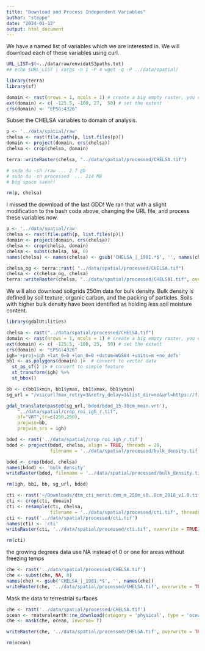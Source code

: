 ```yaml
---
title: "Download and Process Independent Variables"
author: "steppe"
date: "2024-01-12"
output: html_document
---
```


We have a named list of variables which we are interested in. 
We will download each of these variables using curl. 
```sh
URL_LIST=$(<../data/raw/envidatS3paths.txt)
## echo $URL_LIST | xargs -n 1 -P 4 wget -q -P ../data/spatial/
```

```r
library(terra)
library(sf)
```

```r
domain <- rast(nrows = 1, ncols = 1) # create a big empty raster, you can go in through sf too. 
ext(domain) <- c( -125.5, -100, 27,  50) # set the extent
crs(domain) <- "EPSG:4326"
```

Subset the CHELSA variables to domain of analysis. 
```r

p <- '../data/spatial/raw'
chelsa <- rast(file.path(p, list.files(p)))
domain <- project(domain, crs(chelsa))
chelsa <- crop(chelsa, domain)

terra::writeRaster(chelsa, "../data/spatial/processed/CHELSA.tif")

# sudo du -sh /raw ... 2.7 gb
# sudo du -sh processed  ... 214 MB 
# big space saver!

rm(p, chelsa)
```

I missed the download of the last GDD! We ran that with a slight modification to the bash code above, changing the URL file, and process these variables now. 

```r

p <- '../data/spatial/raw'
chelsa <- rast(file.path(p, list.files(p)))
domain <- project(domain, crs(chelsa))
chelsa <- crop(chelsa, domain)
chelsa <- subst(chelsa, NA, 0)
names(chelsa) <- names(chelsa) <- gsub('CHELSA_|_1981.*$', '', names(chelsa))

chelsa_og <- terra::rast( "../data/spatial/processed/CHELSA.tif")
chelsa <- c(chelsa_og, chelsa)
terra::writeRaster(chelsa, "../data/spatial/processed/CHELSA1.tif", overwrite = TRUE)
```

We will also download soilgrids 250m data for bulk density. Bulk density is defined by soil texture, organic carbon, and the packing of particles. Soils with higher bulk density have been identified as holding less soil moisture content. 

```r

library(gdalUtilities)

chelsa <- rast("../data/spatial/processed/CHELSA.tif")
domain <- rast(nrows = 1, ncols = 1) # create a big empty raster, you can go in through sf too. 
ext(domain) <- c( -125.5, -100, 25,  50) # set the extent
crs(domain) <- "EPSG:4326"
igh='+proj=igh +lat_0=0 +lon_0=0 +datum=WGS84 +units=m +no_defs'
bb1 <- as.polygons(domain) |>  # convert to vector data
  st_as_sf() |> # convert to simple feature
  st_transform(igh) %>% 
  st_bbox()

bb <- c(bb1$xmin, bb1$ymax, bb1$xmax, bb1$ymin)
sg_url = "/vsicurl?max_retry=3&retry_delay=1&list_dir=no&url=https://files.isric.org/soilgrids/latest/data/"

gdal_translate(paste0(sg_url,'bdod/bdod_15-30cm_mean.vrt'),
    "../data/spatial/crop_roi_igh_r.tif",
    of="VRT",tr=c(250,250),
    projwin=bb,
    projwin_srs = igh)

bdod <- rast('../data/spatial/crop_roi_igh_r.tif')
bdod <- project(bdod, chelsa, align = TRUE, threads = 20, 
                filename = '../data/spatial/processed/bulk_density.tif', overwrite = T)

bdod <- crop(bdod, chelsa)
names(bdod) <- 'bulk_density'
writeRaster(bdod, filename = '../data/spatial/processed/bulk_density.tif', overwrite = T)

rm(igh, bb1, bb, sg_url, bdod)
```

```r

cti <- rast('~/Downloads/dtm_cti_merit.dem_m_250m_s0..0cm_2018_v1.0.tif') # 6gb big pup. 
cti <- crop(cti, domain)
cti <- resample(cti, chelsa, 
                filename = '../data/spatial/processed/cti.tif', threads = 20)
cti <- rast('../data/spatial/processed/cti.tif')
names(cti) <- 'cti'
writeRaster(cti, '../data/spatial/processed/cti.tif', overwrite = TRUE)

rm(cti)
```

the growing degrees data use NA instead of 0 or one for areas without freezing temps
```r
che <- rast('../data/spatial/processed/CHELSA.tif')
che <- subst(che, NA, 0)
names(che) <- gsub('CHELSA_|_1981.*$', '', names(che))
writeRaster(che, '../data/spatial/processed/CHELSA.tif', overwrite = TRUE)
```



Mask the data to terrestrial surfaces
```r
che <- rast('../data/spatial/processed/CHELSA.tif')
ocean <- rnaturalearth::ne_download(category = 'physical', type = 'ocean', scale = 10)
che <- mask(che, ocean, inverse= T)

writeRaster(che, '../data/spatial/processed/CHELSA.tif', overwrite = TRUE)

rm(ocean)
```

